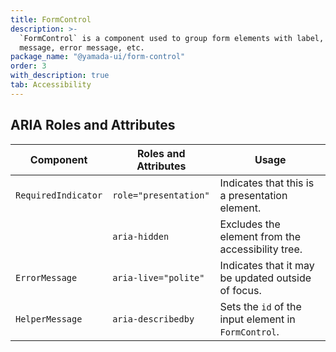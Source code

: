 ```yaml
---
title: FormControl
description: >-
  `FormControl` is a component used to group form elements with label, helper
  message, error message, etc.
package_name: "@yamada-ui/form-control"
order: 3
with_description: true
tab: Accessibility
---
```


## ARIA Roles and Attributes

| Component           | Roles and Attributes  | Usage                                                |
| ------------------- | --------------------- | ---------------------------------------------------- |
| `RequiredIndicator` | `role="presentation"` | Indicates that this is a presentation element.       |
|                     | `aria-hidden`         | Excludes the element from the accessibility tree.    |
| `ErrorMessage`      | `aria-live="polite"`  | Indicates that it may be updated outside of focus.   |
| `HelperMessage`     | `aria-describedby`    | Sets the `id` of the input element in `FormControl`. |
